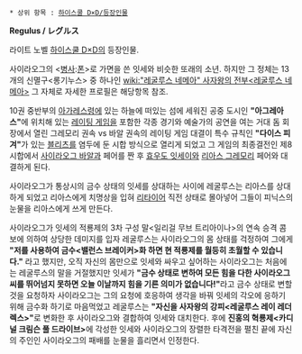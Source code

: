  * 상위 항목 : [[하이스쿨 D×D/등장인물]]

'''Regulus / レグルス'''


라이트 노벨 [[하이스쿨 D×D]]의 등장인물.

사이라오그의 <[[병사]]:[[폰]]>로 가면을 쓴 잇세와 비슷한 또래의 소년. 하지만 그 정체는 13개의 신멸구<롱기누스> 중 하나인 [[wiki:"레굴루스 네메아" 사자왕의 전부<레굴루스 네메아>]] 그 자체로 자세한 프로필은 해당항목 참조.

10권 중반부의 [[아가레스]]령에 있는 하늘에 떠있는 섬에 세워진 공중 도시인 '''"아그레아스"'''에 위치해 있는 [[레이팅 게임]]을 포함한 각종 경기와 예술가의 공연을 여는 거대 돔 회장에서 열린 그레모리 권속 vs 바알 권속의 레이팅 게임 대결이 특수 규칙인 '''"다이스 피겨"'''가 있는 [[블리츠]]를 염두에 둔 시합 방식으로 열리게 되었고 그 게임의 최종결전인 제8시합에서 [[사이라오그 바알]]과 페어를 짠 후 [[효우도 잇세이]]와 [[리아스 그레모리]] 페어와 대결하게 된다.

사이라오그가 통상시의 금수 상태의 잇세를 상대하는 사이에 레굴루스는 리아스를 상대하게 되었고 리아스에게 치명상을 입혀 [[리타이어]] 직전 상태로 몰아넣어 그들이 피닉스의 눈물을 리아스에게 쓰게 만든다. 

사이라오그가 잇세의 적룡제의 3차 구성 말<일리걸 무브 트리아이나>의 연속 승격 콤보에 의하여 상당한 데미지를 입자 레굴루스는 사이라오그의 몸 상태를 걱정하여 그에게 '''"저를 사용하여 금수<밸런스 브레이커>화 하면 현 적룡제를 월등히 초월할 수 있습니다."''' 라고 했지만, 오직 자신의 몸만으로 잇세와 싸우고 싶어하는 사이라오그는 처음에는 레굴루스의 말을 거절했지만 잇세가 '''"금수 상태로 변하여 모든 힘을 다한 사이라오그 씨를 뛰어넘지 못하면 오늘 이날까지 힘을 기른 의미가 없습니다!"'''라고 금수 상태로 변할 것을 요청하자 사이라오그는 그의 요청에 호응하여 생각을 바꿔 잇세의 각오에 응하기 위해 금수화 하기로 마음먹었고 레굴루스는 '''"자신을 사자왕의 강피<레굴루스 레이 레더 렉스>"'''로 변화한 후 사이라오그와 결합하여 잇세와 대치한다. 후에 '''진홍의 혁룡제<카디널 크림슨 풀 드라이브>'''에 각성한 잇세와 사이라오그의 장렬한 타격전을 펼친 끝에 자신의 주인인 사이라오그의 패배를 눈물을 흘리면서 인정한다.
